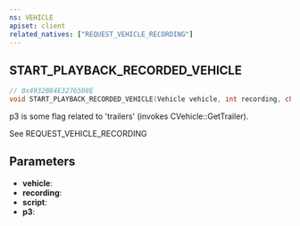 ```yaml
---
ns: VEHICLE
apiset: client
related_natives: ["REQUEST_VEHICLE_RECORDING"]
---
```

## START_PLAYBACK_RECORDED_VEHICLE

```c
// 0x4932B84E3276508E
void START_PLAYBACK_RECORDED_VEHICLE(Vehicle vehicle, int recording, char* script, BOOL p3);
```

p3 is some flag related to 'trailers' (invokes CVehicle::GetTrailer).

See REQUEST_VEHICLE_RECORDING

## Parameters
* **vehicle**:
* **recording**:
* **script**:
* **p3**: